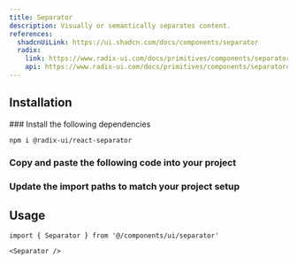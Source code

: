 ```yaml
---
title: Separator
description: Visually or semantically separates content.
references:
  shadcnUiLink: https://ui.shadcn.com/docs/components/separator
  radix:
    link: https://www.radix-ui.com/docs/primitives/components/separator
    api: https://www.radix-ui.com/docs/primitives/components/separator#api-reference
---
```


<ComponentPreview name="separator" withRecipe />

## Installation

<Steps>
### Install the following dependencies

```bash npm2yarn
npm i @radix-ui/react-separator
```

### Copy and paste the following code into your project

<ComponentSource name="separator" />

### Update the import paths to match your project setup

</Steps>

## Usage

```tsx
import { Separator } from '@/components/ui/separator'
```

```tsx
<Separator />
```
